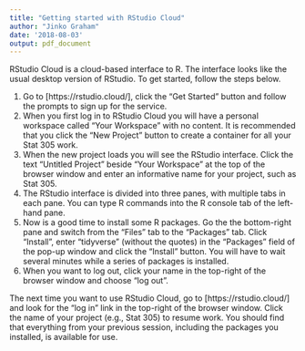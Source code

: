 ```yaml
---
title: "Getting started with RStudio Cloud"
author: "Jinko Graham"
date: '2018-08-03'
output: pdf_document
---
```


RStudio Cloud is a cloud-based interface to R. The interface looks like the usual desktop version of RStudio. To get started, follow the steps below.

1. Go to [https://rstudio.cloud/], click the "Get Started" button and follow the prompts to sign up for the service.
2. When you first log in to RStudio Cloud you will have a personal workspace called "Your Workspace" with no content. It is recommended that you click the "New Project" button to create a container for all your Stat 305 work.
3. When the new project loads you will see the RStudio interface. Click the text "Untitled Project" beside "Your Workspace" at the top of the browser window and enter an informative name for your project, such as Stat 305.
4. The RStudio interface is divided into three panes, with multiple tabs in each pane. You can type R commands into the R console tab of the left-hand pane.
5. Now is a good time to install some R packages. Go the the bottom-right pane and switch from the "Files" tab to the "Packages" tab. Click "Install", enter "tidyverse" (without the quotes) in the "Packages" field of the pop-up window and click the "Install" button. You will have to wait several minutes while a series of packages is installed.
6. When you want to log out, click your name in the top-right of the browser window and choose "log out".

The next time you want to use RStudio Cloud, go to [https://rstudio.cloud/] and look for the "log in" link in the top-right of the browser window. Click the name of your project (e.g., Stat 305) to resume work. You should find that everything from your previous session, including the packages you installed, is available for use.
